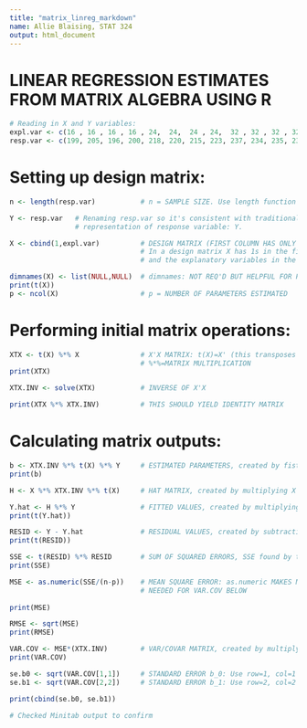 ```yaml
---
title: "matrix_linreg_markdown"
name: Allie Blaising, STAT 324 
output: html_document
---
```

# LINEAR REGRESSION ESTIMATES FROM MATRIX ALGEBRA USING R

```r
# Reading in X and Y variables: 
expl.var <- c(16 , 16 , 16 , 16 , 24,  24,  24 , 24,  32 , 32 , 32 , 32 , 40 , 40,  40 , 40) 
resp.var <- c(199, 205, 196, 200, 218, 220, 215, 223, 237, 234, 235, 230, 250,  248, 253,  246) 
```

# Setting up design matrix: 

```r
n <- length(resp.var)           # n = SAMPLE SIZE. Use length function to return #                                 of variables in vector/list resp.var 

Y <- resp.var   # Renaming resp.var so it's consistent with traditional        
                # representation of response variable: Y. 

X <- cbind(1,expl.var)          # DESIGN MATRIX (FIRST COLUMN HAS ONLY ONES)
                                # In a design matrix X has 1s in the first columns 
                                # and the explanatory variables in the second                                      # column. Cbind combines a column of 1s w/ a column                                 equal to the # of rows of expl.var. The result is a                                 design matrix with rows of: [1 explanatory                                         variable] 

dimnames(X) <- list(NULL,NULL)  # dimnames: NOT REQ'D BUT HELPFUL FOR PRINTING
print(t(X))
p <- ncol(X)                    # p = NUMBER OF PARAMETERS ESTIMATED
```

# Performing initial matrix operations: 

```r
XTX <- t(X) %*% X               # X'X MATRIX: t(X)=X' (this transposes X)  
                                # %*%=MATRIX MULTIPLICATION
print(XTX)

XTX.INV <- solve(XTX)           # INVERSE OF X'X

print(XTX %*% XTX.INV)          # THIS SHOULD YIELD IDENTITY MATRIX
```

# Calculating matrix outputs: 

```r
b <- XTX.INV %*% t(X) %*% Y     # ESTIMATED PARAMETERS, created by fist multiplying the inverse vector ofx by the transposed x, and then multiplying by vector of Y. 
print(b)

H <- X %*% XTX.INV %*% t(X)     # HAT MATRIX, created by multiplying X 

Y.hat <- H %*% Y                # FITTED VALUES, created by multiplying HAT MATRIX by vector Y 
print(t(Y.hat))

RESID <- Y - Y.hat              # RESIDUAL VALUES, created by subtracting predicted Y values from expected 
print(t(RESID))

SSE <- t(RESID) %*% RESID       # SUM OF SQUARED ERRORS, SSE found by taking the transpose of the residual vectors and multiplying by the residual vectors 
print(SSE)

MSE <- as.numeric(SSE/(n-p))    # MEAN SQUARE ERROR: as.numeric MAKES MSE A SCALAR,
                                # NEEDED FOR VAR.COV BELOW
                    
print(MSE)

RMSE <- sqrt(MSE)     
print(RMSE)

VAR.COV <- MSE*(XTX.INV)        # VAR/COVAR MATRIX, created by multiplying MSE by the inverse of X'X 
print(VAR.COV)

se.b0 <- sqrt(VAR.COV[1,1])     # STANDARD ERROR b_0: Use row=1, col=1 of VAR.COV
se.b1 <- sqrt(VAR.COV[2,2])     # STANDARD ERROR b_1: Use row=2, col=2 of VAR.COV

print(cbind(se.b0, se.b1))

# Checked Minitab output to confirm 

```





